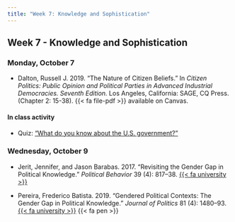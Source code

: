 ```yaml
---
title: "Week 7: Knowledge and Sophistication"
---
```


::: {.content-visible when-format="pdf"}

## Week 7 - Knowledge and Sophistication

:::


[//]: <> (Need to write intro)

### Monday, October 7

- Dalton, Russell J. 2019. "The Nature of Citizen Beliefs." In *Citizen Politics: Public Opinion and Political Parties in Advanced Industrial Democracies. Seventh Edition.* Los Angeles, California: SAGE, CQ Press. (Chapter 2: 15-38). {{< fa file-pdf >}} available on Canvas.

::: {.content-visible when-format="html"}


#### In class activity

- Quiz: ["What do you know about the U.S. government?"](https://www.pewresearch.org/politics/quiz/what-do-you-know-about-the-u-s-government/)

:::


### Wednesday, October 9

- Jerit, Jennifer, and Jason Barabas. 2017. "Revisiting the Gender Gap in Political Knowledge." *Political Behavior* 39 (4): 817–38. [{{< fa university >}}](https://go.openathens.net/redirector/agnesscott.edu?url=https%3A%2F%2Fdoi.org%2F10.1007%2Fs11109-016-9380-6)

- Pereira, Frederico Batista. 2019. "Gendered Political Contexts: The Gender Gap in Political Knowledge." *Journal of Politics* 81 (4): 1480–93. [{{< fa university >}}](https://go.openathens.net/redirector/agnesscott.edu?url=https%3A%2F%2Fresearch.ebsco.com%2Flinkprocessor%2Fplink%3Fid%3D90030e1f-f001-3d3f-a6d0-e71ecac93f87) {{< fa pen >}}




